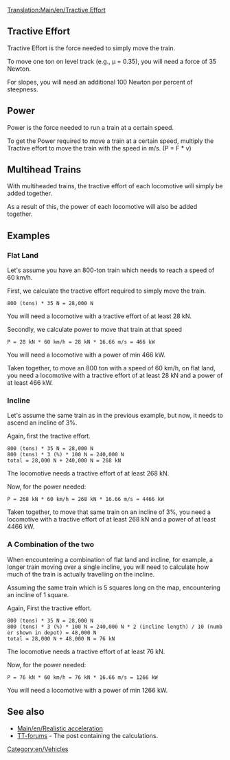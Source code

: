 [[Translation:Main/en/Tractive Effort]]
== Tractive Effort ==

Tractive Effort is the force needed to simply move the train.

To move one ton on level track (e.g., µ = 0.35), you will need a force of 35 Newton.

For slopes, you will need an additional 100 Newton per percent of steepness.

== Power ==

Power is the force needed to run a train at a certain speed.

To get the Power required to move a train at a certain speed, multiply the Tractive effort to move the train with the speed in m/s. (P = F * v)

== Multihead Trains ==

With multiheaded trains, the tractive effort of each locomotive will simply be added together.

As a result of this, the power of each locomotive will also be added together.

== Examples ==
=== Flat Land ===
Let's assume you have an 800-ton train which needs to reach a speed of 60 km/h.

First, we calculate the tractive effort required to simply move the train.

 800 (tons) * 35 N = 28,000 N

You will need a locomotive with a tractive effort of at least 28 kN.

Secondly, we calculate power to move that train at that speed

 P = 28 kN * 60 km/h = 28 kN * 16.66 m/s = 466 kW

You will need a locomotive with a power of min 466 kW.

Taken together, to move an 800 ton with a speed of 60 km/h, on flat land, you need a locomotive with a tractive effort of at least 28 kN and a power of at least 466 kW.

=== Incline ===
Let's assume the same train as in the previous example, but now, it needs to ascend an incline of 3%.

Again, first the tractive effort.

 800 (tons) * 35 N = 28,000 N
 800 (tons) * 3 (%) * 100 N = 240,000 N
 total = 28,000 N + 240,000 N = 268 kN

The locomotive needs a tractive effort of at least 268 kN.

Now, for the power needed:

 P = 268 kN * 60 km/h = 268 kN * 16.66 m/s = 4466 kW

Taken together, to move that same train on an incline of 3%, you need a locomotive with a tractive effort of at least 268 kN and a power of at least 4466 kW.

=== A Combination of the two ===
When encountering a combination of flat land and incline, for example, a longer train moving over a single incline, you will need to calculate how much of the train is actually travelling on the incline.

Assuming the same train which is 5 squares long on the map, encountering an incline of 1 square.

Again, First the tractive effort.

 800 (tons) * 35 N = 28,000 N
 800 (tons) * 3 (%) * 100 N = 240,000 N * 2 (incline length) / 10 (number shown in depot) = 48,000 N
 total = 28,000 N + 48,000 N = 76 kN

The locomotive needs a tractive effort of at least 76 kN.

Now, for the power needed:

 P = 76 kN * 60 km/h = 76 kN * 16.66 m/s = 1266 kW

You will need a locomotive with a power of min 1266 kW.

== See also ==
* [[Main/en/Realistic acceleration]]
* [http://www.tt-forums.net/viewtopic.php?p=751674#p751674 TT-forums] - The post containing the calculations.


[[Category:en/Vehicles]]